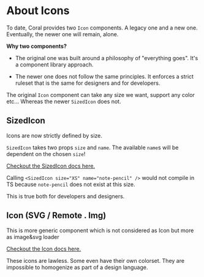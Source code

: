 
<Meta title="Icons/About" />

# About Icons

To date, Coral provides two `Icon` components. A legacy one and a new one. Eventually, the newer one will remain, alone.

**Why two components?**

- The original one was built around a philosophy of "everything goes". It's a component library approach.

- The newer one does not follow the same principles. It enforces a strict ruleset that is the same for designers and for developers.

The original `Icon` component can take any size we want, support any color etc... Whereas the newer `SizedIcon` does not.

## SizedIcon

Icons are now strictly defined by size.

`SizedIcon` takes two props `size` and `name`. The available `name`s will be dependent on the chosen `size`!

[Checkout the SizedIcon docs here.](/docs/components-icon-sizedicon--icon-xs)

<Canvas>
	<Story story={SizedStories.Example} />
</Canvas>

Calling `<SizedIcon size="XS" name="note-pencil" />` would not compile in TS because `note-pencil` does not exist at this size.

This is true both for developers and designers.

## Icon (SVG / Remote . Img)

This is more generic component which is not considered as Icon but more as image&svg loader

[Checkout the Icon docs here.](/docs/components-icon-icon-legacy--page)

<Canvas>
	<Story story={Stories.Usage} />
</Canvas>

These icons are lawless. Some even have their own colorset. They are impossible to homogenize as part of a design language.
